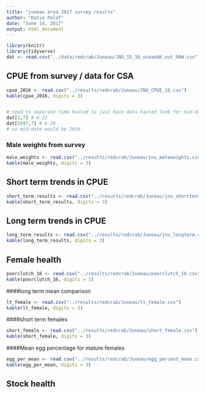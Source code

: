 ```yaml
---
title: "juneau area 2017 survey results"
author: "Katie Palof"
date: "June 14, 2017"
output: html_document
---
```


```r
library(knitr)
library(tidyverse)
dat <- read.csv("../data/redcrab/Juneau/JNU_15_16_oceanAK_out_RAW.csv")

```

## CPUE from survey / data for CSA
```r
cpue_2016 <- read.csv("../results/redcrab/Juneau/JNU_CPUE_16.csv")
kable(cpue_2016, digits = 3)


# need to seperate time hauled to just have data hauled look for mid-date 
dat[1,7] # 6-22
dat[5097,7] # 6-29
# so mid-date would be 26th.
```

### Male weights from survey 
```r
male_weights <- read.csv("../results/redcrab/Juneau/jnu_maleweights.csv")
kable(male_weights, digits = 3)
```

## Short term trends in CPUE
```r
short_term_results <- read.csv("../results/redcrab/Juneau/jnu_shortterm.csv")
kable(short_term_results, digits = 3)
```


## Long term trends in CPUE
```r
long_term_results <- read.csv("../results/redcrab/Juneau/jnu_longterm.csv")
kable(long_term_results, digits = 3)
```

## Female health
```r
poorclutch_16 <- read.csv("../results/redcrab/Juneau/poorclutch_16.csv")
kable(poorclutch_16, digits = 3)
```


####long term mean comparison
```r
lt_female <- read.csv("../results/redcrab/Juneau/lt_female.csv")
kable(lt_female, digits = 3)
```

####short term females
```r
short_female <- read.csv("../results/redcrab/Juneau/short_female.csv")
kable(short_female, digits = 3)
```


####Mean egg percentage for mature females
```r
egg_per_mean <- read.csv("../results/redcrab/Juneau/egg_percent_mean.csv")
kable(egg_per_mean, digits = 3)
```



## Stock health





